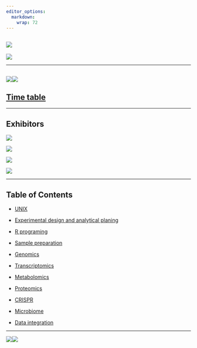 ```yaml
---
editor_options:
  markdown:
    wrap: 72
---
```


## ![](Page/elements/img/Logo/Logo_Multi-omics_4.png)

![](Page/elements/img/Logo/Logo_Multi-omics_1.png)

------------------------------------------------------------------------

## ![](Page/elements/img/Agenda/Agenda_1.jpg)![](Page/elements/img/Agenda/Agenda_2.jpg)

## [Time table](Page/src/Time%20table)

------------------------------------------------------------------------

## **Exhibitors**

[![](./Page/elements/img/Exhibitors/Gibthai.jpg)](https://www.gibthai.com/)

[![](./Page/elements/img/Exhibitors/Biodesign.jpeg)](https://www.biodesign.co.th/)

[![](./Page/elements/img/Exhibitors/WTE.jpeg)](https://www.wte-lab.com/)

[![](./Page/elements/img/Exhibitors/DKSH.png)](https://www.dksh.com/th-en/home)

------------------------------------------------------------------------

## Table of Contents

-   [UNIX](./)

-   [Experimental design and analytical planing](./)

-   [R programing](./)

-   [Sample preparation](./)

-   [Genomics](./)

-   [Transcriptomics](./)

-   [Metabolomics](./)

-   [Proteomics](./)

-   [CRISPR](./)

-   [Microbiome](./)

-   [Data integration](./)

------------------------------------------------------------------------

![](Page/elements/img/Logo/Logo_Multi-omics_2.png)![](Page/elements/img/Logo/Logo_Multi-omics_3.png)
